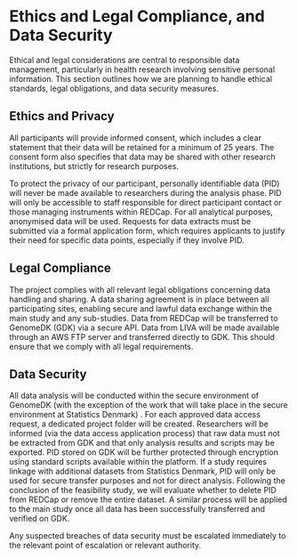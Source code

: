 # Ethics and Legal Compliance, and Data Security

Ethical and legal considerations are central to responsible data
management, particularly in health research involving sensitive personal
information. This section outlines how we are planning to handle ethical
standards, legal obligations, and data security measures.

## Ethics and Privacy

All participants will provide informed consent, which includes a clear
statement that their data will be retained for a minimum of 25 years.
The consent form also specifies that data may be shared with other
research institutions, but strictly for research purposes.

<!--TODO Check if consent form can be made publicly available. -->

To protect the privacy of our participant, personally identifiable data
(PID) will never be made available to researchers during the analysis
phase. PID will only be accessible to staff responsible for direct
participant contact or those managing instruments within REDCap. For all
analytical purposes, anonymised data will be used. Requests for data
extracts must be submitted via a formal application form, which requires
applicants to justify their need for specific data points, especially if
they involve PID.

<!--TODO Make sure that the data access application form include a section stating that raw data must not be extracted from GenomeDK, and only results and scripts may be exported. -->

## Legal Compliance

The project complies with all relevant legal obligations concerning data
handling and sharing. A data sharing agreement is in place between all
participating sites, enabling secure and lawful data exchange within the
main study and any sub-studies. Data from REDCap will be transferred to
GenomeDK (GDK) via a secure API. Data from LIVA will be made available
through an AWS FTP server and transferred directly to GDK. This should
ensure that we comply with all legal requirements.

## Data Security

All data analysis will be conducted within the secure environment of
GenomeDK (with the exception of the work that will take place in the
secure environment at Statistics Denmark) . For each approved data
access request, a dedicated project folder will be created. Researchers
will be informed (via the data access application process) that raw data
must not be extracted from GDK and that only analysis results and
scripts may be exported. PID stored on GDK will be further protected
through encryption using standard scripts available within the platform.
If a study requires linkage with additional datasets from Statistics
Denmark, PID will only be used for secure transfer purposes and not for
direct analysis. Following the conclusion of the feasibility study, we
will evaluate whether to delete PID from REDCap or remove the entire
dataset. A similar process will be applied to the main study once all
data has been successfully transferred and verified on GDK.

Any suspected breaches of data security must be escalated immediately to
the relevant point of escalation or relevant authority.
